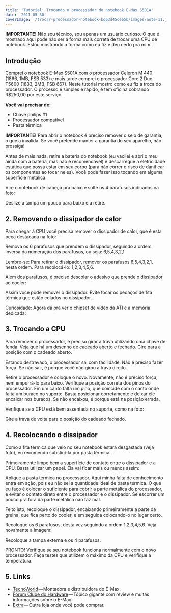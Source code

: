 ```yaml
---
title: 'Tutorial: Trocando o processador do notebook E-Max S501A'
date: '2011-05-30'
coverImage: '/trocar-processador-notebook-bd63d45ceb5b/images/note-11.jpg'
---
```


**IMPORTANTE!** Não sou técnico, sou apenas um usuário curioso. O que é mostrado aqui pode não ser a forma mais correta de trocar uma CPU de notebook. Estou mostrando a forma como eu fiz e deu certo pra mim.

## Introdução

Comprei o notebook E-Max S501A com o processador Celeron M 440 (1866, 1MB, FSB 533) e mais tarde comprei o processador Core 2 Duo T5600 (1833, 2MB, FSB 667). Neste tutorial mostro como eu fiz a troca do processador. O processo é simples e rápido, e tem oficina cobrando R$250,00 por este serviço.

**Você vai precisar de:**

- Chave philips #1
- Processador compatível
- Pasta térmica

<PostImage
  src="/trocar-processador-notebook-bd63d45ceb5b/images/note-1.jpg"
  width="400"
  height="385"
  alt=""
/>

**IMPORTANTE!** Para abrir o notebook é preciso remover o selo de garantia, o que a invalida. Se você pretende manter a garantia do seu aparelho, não prossiga!

Antes de mais nada, retire a bateria do notebook (eu vacilei e abri o meu ainda com a bateria, mas não é recomendável) e descarregue a eletricidade estática que possa estar em seu corpo (para não correr o risco de danificar os componentes ao tocar neles). Você pode fazer isso tocando em alguma superfície metálica.

Vire o notebook de cabeça pra baixo e solte os 4 parafusos indicados na foto:

<PostImage
  src="/trocar-processador-notebook-bd63d45ceb5b/images/note-2.jpg"
  width="600"
  height="411"
  alt=""
/>

Deslize a tampa um pouco para baixo e a retire.

<PostImage
  src="/trocar-processador-notebook-bd63d45ceb5b/images/note-3.jpg"
  width="600"
  height="411"
  alt=""
/>

## 2\. Removendo o dissipador de calor

Para chegar à CPU você precisa remover o dissipador de calor, que é esta peça destacada na foto:

<PostImage
  src="/trocar-processador-notebook-bd63d45ceb5b/images/note-4.jpg"
  width="600"
  height="411"
  alt=""
/>

Remova os 6 parafusos que prendem o dissipador, seguindo a ordem inversa da numeração dos parafusos, ou seja: 6,5,4,3,2,1.

<PostImage
  src="/trocar-processador-notebook-bd63d45ceb5b/images/note-5.jpg"
  width="600"
  height="411"
  alt=""
/>

Lembre-se: Para retirar o dissipador, remover os parafusos 6,5,4,3,2,1, nesta ordem. Para recolocá-lo: 1,2,3,4,5,6.

Além dos parafusos, é preciso descolar o adesivo que prende o dissipador ao cooler:

<PostImage
  src="/trocar-processador-notebook-bd63d45ceb5b/images/note-6.jpg"
  width="400"
  height="394"
  alt=""
/>

Assim você pode remover o dissipador. Evite tocar os pedaços de fita térmica que estão colados no dissipador.

<PostImage
  src="/trocar-processador-notebook-bd63d45ceb5b/images/note-7.jpg"
  width="600"
  height="411"
  alt=""
/>

Curiosidade: Agora dá pra ver o chipset de vídeo da ATI e a memória dedicada:

<PostImage
  src="/trocar-processador-notebook-bd63d45ceb5b/images/note-8.jpg"
  width="400"
  height="314"
  alt=""
/>

## 3\. Trocando a CPU

Para remover o processador, é preciso girar a trava utilizando uma chave de fenda. Veja que há um desenho de cadeado aberto e fechado. Gire para a posição com o cadeado aberto.

<PostImage
  src="/trocar-processador-notebook-bd63d45ceb5b/images/note-9.jpg"
  width="600"
  height="411"
  alt=""
/>

Estando destravado, o processador sai com facilidade. Não é preciso fazer força. Se não sair, é porque você não girou a trava direito.

Retire o processador e coloque o novo. Novamente, não é preciso força, nem empurrá-lo para baixo. Verifique a posição correta dos pinos do processador. Em um canto falta um pino, que coincide com o canto onde falta um buraco no suporte. Basta posicionar corretamente e deixar ele encaixar nos buracos. Se não encaixou, é porque está na posição errada.

<PostImage
  src="/trocar-processador-notebook-bd63d45ceb5b/images/note-10.jpg"
  width="400"
  height="274"
  alt=""
/>

Verifique se a CPU está bem assentada no suporte, como na foto:

<PostImage
  src="/trocar-processador-notebook-bd63d45ceb5b/images/note-11.jpg"
  width="400"
  height="274"
  alt=""
/>

Gire a trava de volta para o posição do cadeado fechado.

## 4\. Recolocando o dissipador

Como a fita térmica que veio no seu notebook estará desgastada (veja foto), eu recomendo substiuí-la por pasta térmica.

<PostImage
  src="/trocar-processador-notebook-bd63d45ceb5b/images/note-12.jpg"
  width="400"
  height="274"
  alt=""
/>

Primeiramente limpe bem a superfície de contato entre o dissipador e a CPU. Basta utilizar um papel. Ela vai ficar mais ou menos assim:

<PostImage
  src="/trocar-processador-notebook-bd63d45ceb5b/images/note-13.jpg"
  width="400"
  height="274"
  alt=""
/>

Aplique a pasta térmica no processador. Aqui minha falta de conhecimento entra em ação, pois eu não sei a quantidade ideal de pasta térmica. O que eu faço é colocar o suficiente para cobrir a parte metálica do processador, e evitar o contato direto entre o processador e o dissipador. Se escorrer um pouco pra fora da parte metálica não faz mal.

<PostImage
  src="/trocar-processador-notebook-bd63d45ceb5b/images/note-14.jpg"
  width="400"
  height="274"
  alt=""
/>

Feito isto, recoloque o dissipador, encaixando primeiramente a parte da grelha, que fica perto do cooler, e em seguida colocando-o no lugar certo.

Recoloque os 6 parafusos, desta vez seguindo a ordem 1,2,3,4,5,6. Veja novamente a imagem:

<PostImage
  src="/trocar-processador-notebook-bd63d45ceb5b/images/note-15.jpg"
  width="600"
  height="411"
  alt=""
/>

Recoloque a tampa externa e os 4 parafusos.

PRONTO! Verifique se seu notebook funciona normalmente com o novo processador. Faça testes que utilizem o máximo da CPU e verifique a temperatura.

## 5\. Links

- [TecnoWorld](http://www.tecnoworld.com.br/) — Montadora e distribuidora do E-Max.
- [Fórum Clube do Hardware](http://forum.clubedohardware.com.br/mini-review-notebook/469956) — Tópico gigante com review e muitas informações sobre o E-Max.
- [Extra](http://www.extra.com.br/) — Outra loja onde você pode comprar.
